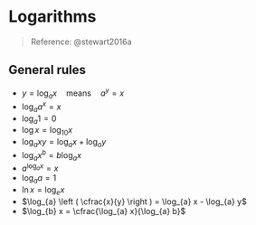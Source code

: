 # Logarithms

> Reference: @stewart2016a

## General rules

* $y = \log_{a} x \quad \text{means} \quad a^{y} = x$
* $\log_{a} a^{x} = x$
* $\log_{a} 1 = 0$
* $\log x = \log_{10} x$
* $\log_{a} xy = \log_{a} x + \log_{a} y$
* $\log_{a} x^{b} = b \log_{a} x$
* $a^{\log_{a} x} = x$
* $\log_{a} a  = 1$
* $\ln x = \log_{e} x$
* $\log_{a} \left ( \cfrac{x}{y} \right ) = \log_{a} x - \log_{a} y$
* $\log_{b} x = \cfrac{\log_{a} x}{\log_{a} b}$
